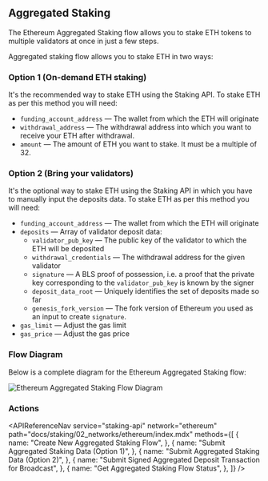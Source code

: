 
## Aggregated Staking

The Ethereum Aggregated Staking flow allows you to stake ETH tokens to multiple validators at once in just a few steps.

Aggregated staking flow allows you to stake ETH in two ways:

### Option 1 (On-demand ETH staking)

It's the recommended way to stake ETH using the Staking API. To stake ETH as per this method you will need:

- `funding_account_address` &mdash; The wallet from which the ETH will originate
- `withdrawal_address` &mdash; The withdrawal address into which you want to receive your ETH after withdrawal.
- `amount` &mdash; The amount of ETH you want to stake. It must be a multiple of 32.

### Option 2 (Bring your validators)

It's the optional way to stake ETH using the Staking API in which you have to manually input the deposits data. To stake ETH as per this method you will need:

- `funding_account_address` &mdash; The wallet from which the ETH will originate
- `deposits` &mdash; Array of validator deposit data:
  - `validator_pub_key` &mdash; The public key of the validator to which the ETH will be deposited
  - `withdrawal_credentials` &mdash; The withdrawal address for the given validator
  - `signature` &mdash; A BLS proof of possession, i.e. a proof that the private key corresponding to the `validator_pub_key` is known by the signer
  - `deposit_data_root` &mdash; Uniquely identifies the set of deposits made so far
  - `genesis_fork_version` &mdash; The fork version of Ethereum you used as an input to create `signature`.
- `gas_limit` &mdash; Adjust the gas limit
- `gas_price` &mdash; Adjust the gas price

### Flow Diagram

Below is a complete diagram for the Ethereum Aggregated Staking flow:

<img
  src={img1}
  alt="Ethereum Aggregated Staking Flow Diagram"
  className="inline-image"
/>

### Actions

<APIReferenceNav
  service="staking-api"
  network="ethereum"
  path="docs/staking/02_networks/ethereum/index.mdx"
  methods={[
    {
      name: "Create New Aggregated Staking Flow",
    },
    {
      name: "Submit Aggregated Staking Data (Option 1)",
    },
    {
      name: "Submit Aggregated Staking Data (Option 2)",
    },
    {
      name: "Submit Signed Aggregated Deposit Transaction for Broadcast",
    },
    {
      name: "Get Aggregated Staking Flow Status",
    },
  ]}
/>
